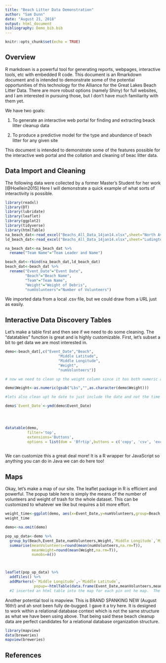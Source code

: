 ```yaml
---
title: "Beach Litter Data Demonstration"
author: "Sam Dunn"
date: "August 21, 2018"
output: html_document
bibliography: Demo_bib.bib
---
```


```r
knitr::opts_chunk$set(echo = TRUE)
```

## Overview
R markdown is a powerful tool for generating reports, webpages, interactive tools, etc with embedded R code.  This document is an Rmarkdown document and is intended to demonstrate some of the potential opportunities of this technology for the Alliance for the Great Lakes Beach Litter Data.  There are more robust options (namely Shiny) for full websites, and I am interested in pursuing those, but I don't have much familiarity with them yet.

We have two goals:

1. To generate an interactive web portal for finding and extracting beack litter cleanup data

2. To produce a predictive model for the type and abundance of beach litter for any given site

This document is intended to demonstrate some of the features possible for the interactive web portal and the collation and cleaning of beac litter data.

## Data Import and Cleaning
The following data were collected by a former Master's Student for her work [@Hoellein2015]  Here I will demonstrate a quick example of what sorts of interactivity is possible.
```r
library(readxl)
library(DT)
library(lubridate)
library(leaflet)
library(ggplot2)
library(tidyverse)
library(htmlTable)
na_beach_dat<-read_excel("Beachs_All_Data_14jan14.xlsx",sheet="North Ave")
ld_beach_dat<-read_excel("Beachs_All_Data_14jan14.xlsx",sheet="Ludington")

na_beach_dat<-na_beach_dat %>% 
  rename("Team Name"="Team Leader and Name")

beach_dat<-rbind(na_beach_dat,ld_beach_dat)
beach_dat<-beach_dat %>% 
  rename("Event_Date"="Event Date",
         "Beach"="Beach Name",
         "Team"="Team Name",
         "Weight"="Weight of Debris",
         "numVolunteers"="Number of Volunteers")


```
 We imported data from a local .csv file, but we could draw from a URL just as easily.
 
 
## Interactive Data Discovery Tables 
 Let's make a table first and then see if we need to do some cleaning.  The "datatables" function is great and is highly customizable.  First, let's subset a bit to get data we are most interested in.
 
```r
demo<-beach_dat[,c("Event_Date","Beach",
                        "Middle Latitude",
                        "Middle Longitude",
                        "Weight",
                        "numVolunteers")]

# now we need to clean up the weight column since it has both numeric and strings in it

demo$Weight<-as.numeric(gsub("Lbs","",as.character(demo$Weight)))

#lets also clean upt he date to just include the date and not the time

demo$`Event_Date`<-ymd(demo$Event_Date)




datatable(demo,
          filter='top',
          extensions='Buttons',
          options = list(dom = 'Bfrtip',buttons = c('copy', 'csv', 'excel', 'pdf', 'print')))
  
```
 
We can customize this a great deal more!  It is a R wrapper for JavaScript so anything you can do in Java we can do here too!


## Maps
Okay, let's make a map of our site. The leaflet package in R is efficient and powerful.  The popup table here is simply the means of the number of volunteers and weight of trash for the whole dataset.  This can be customized to whatever we like but requires a bit more effort.


```r
weight_time<-ggplot(demo, aes(x=Event_Date,y=numVolunteers,group=Beach,color=Beach))+geom_point()+theme_classic()
weight_time

demo<-na.omit(demo)

pop_up_data<-demo %>% 
  group_by(Beach,Event_Date,numVolunteers,Weight,`Middle Longitude`,`Middle Latitude`) %>% 
  summarise(meanVolunteers=round(mean(numVolunteers,na.rm=T)),
            meanWeight=round(mean(Weight,na.rm=T)),
            numobs=n())



leaflet(pop_up_data) %>% 
  addTiles() %>% 
  addMarkers(~`Middle Longitude`,~`Middle Latitude`,
             popup=~htmlTable(data.frame(Event_Date,meanVolunteers,meanWeight)))
  #I inserted an html table into the map for each pin ont he map.  The formatting needs a little tweakeing but the concept works!  
```


Another potential tool is mapview.  This is BRAND SPANKING NEW (August 16th!) and ah snot been fully de-bugged.  I gave it a try here.  It is designed to work within a relational database context which is not the same structure as what we have been using above.  That being said these beach cleanup data are perfect candidates for a relational database organization structure.
```r
library(mapview)
data(breweries)
mapview(breweries)

```



## References